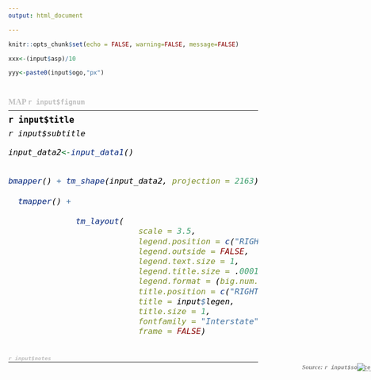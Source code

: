```yaml
---
output: html_document

---
```


```r
knitr::opts_chunk$set(echo = FALSE, warning=FALSE, message=FALSE)
```


<style type="text/css">

h3 { /* Map Index */
  font-size: 16px;
  font-family: "Interstate";
  color:#C0C0C0;
  margin: 0.5em auto;
}



h4 { /* Title */
  font-size: 20px;
  font-weight: bold;
  font-family: "Interstate";
  color:#000000;
  margin: 0.4em auto;
}

h5 { /* Notes */
  font-size: 2px;
  font-family: "Interstate";
  margin: 0.01em auto;
}

h6 { /* Subtitle */
  font-size: 19px;
  font-family: "Interstate";
  color:#000000;
  margin: 0.01em auto;
}

hr { 
    margin: 0px;
    border-width: 1.5px;
    border-color: #C0C0C0;
}

</style>

```r

xxx<-(input$asp)/10

yyy<-paste0(input$ogo,"px")




```

<h3> MAP `r input$fignum` <h3>
<font size = "2"> <hr> </font>
<h4> `r input$title` <h4>
<h6>`r input$subtitle` <h6>

```r
input_data2<-input_data1()


bmapper() + tm_shape(input_data2, projection = 2163) + 
  
  tmapper() + 
  
              tm_layout(
                           scale = 3.5,
                           legend.position = c("RIGHT","BOTTOM"),
                           legend.outside = FALSE,
                           legend.text.size = 1,
                           legend.title.size = .0001,
                           legend.format = (big.num.abbr = NA),     
                           title.position = c("RIGHT","BOTTOM"),
                           title = input$legen,
                           title.size = 1,
                           fontfamily = "Interstate",
                           frame = FALSE) 



```



<h5> <span style = "color:#C0C0C0"> <font size = "2"> `r input$notes` </font> </span>  <h5>
 <hr>
 <p><p/>
<div style="position: fixed; right: 1;"> <span style = "color:#878787"> <font size = "2"> Source: `r input$source` </font> </span> </div> 
<div style="position: fixed; right: 0;">![](logo2.jpeg){width=`r yyy`} </div>



 
 
 